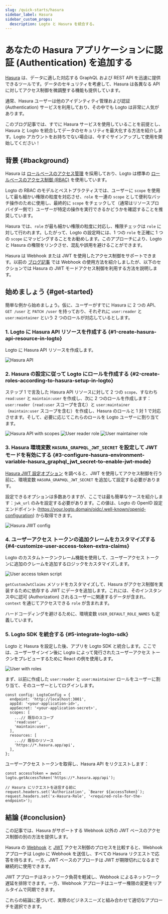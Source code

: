 ```yaml
---
slug: /quick-starts/hasura
sidebar_label: Hasura
sidebar_custom_props:
  description: Logto と Hasura を統合する。
---
```



# あなたの Hasura アプリケーションに認証 (Authentication) を追加する

[Hasura](https://hasura.io/) は、データに適した対応する GraphQL および REST API を迅速に提供できるツールです。データのセキュリティを考慮して、Hasura は各異なる API に対してアクセス制御を微調整する機能も提供しています。

通常、Hasura ユーザーは他のアイデンティティ管理および認証 (Authentication) サービスを利用しており、その中でも Logto は非常に人気があります。

このブログ記事では、すでに Hasura サービスを使用していることを前提とし、Hasura と Logto を統合してデータのセキュリティを最大化する方法を紹介します。Logto アカウントをお持ちでない場合は、今すぐサインアップして使用を開始してください！

## 背景 \{#background}

Hasura は [ロールベースのアクセス管理](https://hasura.io/docs/latest/auth/overview/) を採用しており、Logto は標準の [ロールベースのアクセス制御 (RBAC)](/authorization/role-based-access-control) を使用しています。

Logto の RBAC のモデルとベストプラクティスでは、ユーザーに `scope` を使用して最も細かい権限の粒度を対応させ、`role` を一連の `scope` として便利なバッチ操作のために使用し、最終的に `scope` をチェックして（通常はリソースプロバイダー側で）ユーザーが特定の操作を実行できるかどうかを確認することを推奨しています。

Hasura では、`role` が最も細かい権限の粒度に対応し、権限チェックは `role` に対して行われます。したがって、Logto の設定時には、1 つの `role` を正確に 1 つの `scope` にマッピングすることをお勧めします。このアプローチにより、Logto と Hasura の権限をリンクさせ、混乱や誤用を避けることができます。

Hasura は Webhook または JWT を使用したアクセス制御をサポートできます。以前の [ブログ記事](https://blog.logto.io/logto-x-hasura) では Webhook の使用方法を紹介しましたが、以下のセクションでは Hasura の JWT モードアクセス制御を利用する方法を説明します。

## 始めましょう \{#get-started}

簡単な例から始めましょう。仮に、ユーザーがすでに Hasura に 2 つの API、`GET /user` と `PATCH /user` を持っており、それぞれに `user:reader` と `user:maintainer` という 2 つのロールが対応しているとします。

### 1. Logto に Hasura API リソースを作成する \{#1-create-hasura-api-resource-in-logto}

Logto に Hasura API リソースを作成します。

<img src={hasuraApiImage} alt="Hasura API" />

### 2. Hasura の設定に従って Logto にロールを作成する \{#2-create-roles-according-to-hasura-setup-in-logto}

ステップ 1 で言及した Hasura API リソースに対して 2 つの `scope`、すなわち `read:user` と `maintain:user` を作成し、次に 2 つのロールを作成します：`user:reader`（`read:user` スコープを含む）と `user:maintainer`（`maintain:user` スコープを含む）を作成し、Hasura のロールと 1 対 1 で対応させます。そして、必要に応じてこれらのロールを Logto ユーザーに割り当てます。

<img src={hasuraApiWithScopesImage} alt="Hasura API with scopes" />

<img src={userReaderRoleImage} alt="User reader role" />

<img src={userMaintainerRoleImage} alt="User maintainer role" />

### 3. Hasura 環境変数 `HASURA_GRAPHQL_JWT_SECRET` を設定して JWT モードを有効にする \{#3-configure-hasura-environment-variable-hasura_graphql_jwt_secret-to-enable-jwt-mode}

[Hasura JWT 設定オプション](https://hasura.io/docs/latest/auth/authentication/jwt/#hasura-jwt-configuration-options) を調べると、JWT を使用してアクセス制御を行う前に、環境変数 `HASURA_GRAPHQL_JWT_SECRET` を追加して設定する必要があります。

設定できるオプションは多数ありますが、ここでは最も簡単なケースを紹介します：`jwk_url` のみを設定する必要があります。この値は、Logto の OpenID 設定エンドポイント (https://your.logto.domain/oidc/.well-known/openid-configuration) から取得できます。

<img src={hasuraJwtConfigImage} alt="Hasura JWT config" />

### 4. ユーザーアクセス トークンの追加クレームをカスタマイズする \{#4-customize-user-access-token-extra-claims}

Logto のカスタムトークンクレーム機能を使用して、ユーザーアクセス トークンに追加のクレームを追加するロジックをカスタマイズします。

<img src={userAccessTokenScriptImage} alt="User access token script" />

`getCustomJwtClaims` メソッドをカスタマイズして、Hasura がアクセス制御を実装するために依存する JWT にデータを追加します。これには、そのインスタンス中に認可 (Authorization) されるユーザーに関連するデータが含まれ、`context` を通じてアクセスできる `role` が含まれます。

ハードコーディングを避けるために、環境変数 `USER_DEFAULT_ROLE_NAMES` も定義しています。

### 5. Logto SDK を統合する \{#5-integrate-logto-sdk}

Logto と Hasura を設定した後、アプリを Logto SDK と統合します。ここでは、ユーザーサインイン後に Logto によって発行されたユーザーアクセス トークンをプレビューするために React の例を使用します。

<img src={userWithRolesImage} alt="User with roles" />

まず、以前に作成した `user:reader` と `user:maintainer` ロールをユーザーに割り当て、そのユーザーとしてログインします。

```tsx
const config: LogtoConfig = {
  endpoint: 'http://localhost:3001',
  appId: '<your-application-id>',
  appSecret: '<your-application-secret>',
  scopes: [
    ...// 既存のスコープ
    'read:user',
    'maintain:user',
  ],
  resources: [
    ...// 既存のリソース
    'https://*.hasura.app/api',
  ],
};
```

ユーザーアクセス トークンを取得し、Hasura API をリクエストします：

```tsx
const accessToken = await logto.getAccessToken('https://*.hasura.app/api');

// Hasura にリクエストを送信する前に
request.headers.set('Authorization', `Bearer ${accessToken}`);
request.headers.set('x-Hasura-Role', '<required-role-for-the-endpoint>');
```

## 結論 \{#conclusion}

この記事では、Hasura がサポートする Webhook 以外の JWT ベースのアクセス制御の別の方法を提供します。

Hasura の [Webhook](https://hasura.io/docs/latest/auth/authentication/webhook/) と [JWT](https://hasura.io/docs/latest/auth/authentication/jwt/) アクセス制御のプロセスを比較すると、Webhook アプローチは Logto に Webhook を送信し、すべての Hasura リクエストで応答を待ちます。一方、JWT ベースのアプローチは JWT が期限切れになるまで継続的に使用できます。

JWT アプローチはネットワーク負荷を軽減し、Webhook によるネットワーク遅延を排除できます。一方、Webhook アプローチはユーザー権限の変更をリアルタイムで同期できます。

これらの結論に基づいて、実際のビジネスニーズと組み合わせて適切なアプローチを選択できます。
